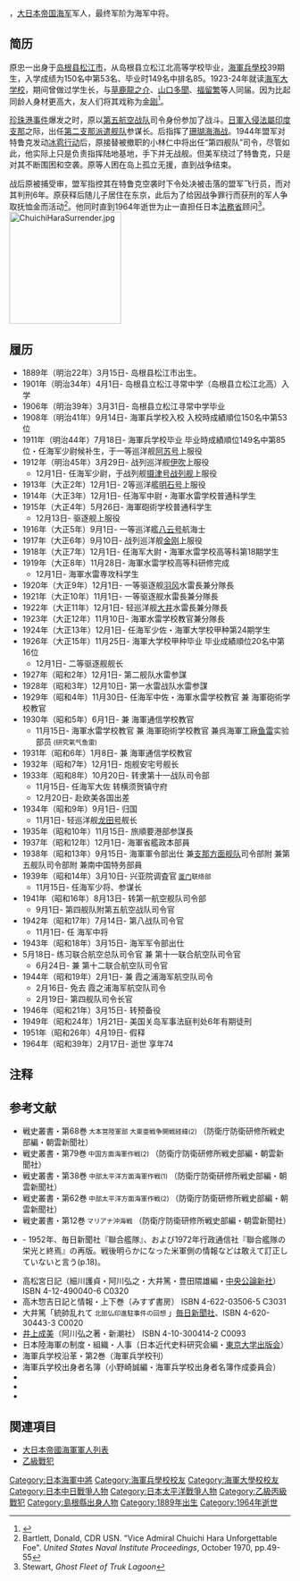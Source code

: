 {{Infobox military person
|name= 原忠一
|birth_date= 1889年3月15日
|death_date= {{Death date and age|1964|02|17|1889|03|15}}<ref>Nishida, ''Imperial Japanese Navy''.</ref>
|birth_place= {{JPN}}[[岛根县|岛根县]][[松江市|松江市]]
|death_place=
|placeofburial= 
|placeofburial_label= Place of burial
|image= ChuichiHara.jpg
|caption=
|nickname= 金剛（King Kong）
|allegiance=[[大日本帝国|大日本帝国]]
|branch=[[大日本帝國海軍|大日本帝國海軍]]
|serviceyears=1911-1945
|rank=[[中將|海军中将]]
|commands={{link-ja|栂号驱逐舰|栂 (駆逐艦)|栂号}}, {{link-ja|安宅号炮舰|安宅 (砲艦)|安宅号}}，[[龍田號輕巡洋艦|龙田号]]<br/>
第四舰队，练习联合航空总队，第五航空战队，第八巡洋战队
|unit=
|battles=[[第二次世界大战|第二次世界大战]]
* [[珊瑚海海战|珊瑚海海战]]
* [[索羅門群島戰役|索羅門群島戰役]]
* [[東所羅門海戰|東所羅門海戰]]
* [[聖克魯斯群島戰役|聖克魯斯群島戰役]]
* [[冰雹行动|冰雹行动]]
|awards= 
|family=
|laterwork=
}}
{{nihongo|'''原忠一'''|原 忠一|はら ちゅういち|extra= 1889年3月15日-1964年3月17日}}，[[大日本帝国海军|大日本帝国海军]]军人，最终军阶为海军中将。

== 简历 ==
原忠一出身于[[岛根县|岛根县]][[松江市|松江市]]，从岛根县立松江北高等学校毕业，[[海軍兵學校|海軍兵學校]]39期生，入学成绩为150名中第53名、毕业时149名中排名85。1923-24年就读[[海军大学校|海军大学校]]，期间曾做过学生长{{sfn|草鹿|1979|p=41}}，与[[草鹿龍之介|草鹿龍之介]]、[[山口多聞|山口多聞]]、[[福留繁|福留繁]]等人同届。因为比起同龄人身材更高大，友人们将其戏称为[[金剛_(怪獸)|金刚]]<ref>{{cite book | author=Goldstein | title=The way it was | page=3 | url=https://books.google.com/books?id=iFhB7fDrnTsC&pg=PA4&lpg=PA4&dq=sentaro+omori&source=web&ots=oBM05O3C-j&sig=U6q-Ikv8Sj2uk7oE0Fki9b7DWtI#v=onepage&q=sentaro%20omori&f=false|display-authors=etal}}</ref>。

[[珍珠港事件|珍珠港事件]]爆发之时，原以[[第五航空戰隊_(日本海軍)|第五航空战队]]司令身份参加了战斗。[[日軍入侵法屬印度支那|日軍入侵法屬印度支那]]之际，出任[[遣支艦隊|第二支那派遣舰队]]参谋长。后指挥了[[珊瑚海海战|珊瑚海海战]]。1944年盟军对特鲁克发动[[冰雹行动|冰雹行动]]后，原接替被撤职的小林仁中将出任“第四舰队”司令，尽管如此，他实际上只是负责指挥陆地基地，手下并无战舰。但美军绕过了特鲁克，只是对其不断围困和空袭。原等人困在岛上孤立无援，直到战争结束。

战后原被捕受审，盟军指控其在特鲁克空袭时下令处决被击落的盟军飞行员，而对其判刑6年。原获释后随儿子居住在东京，此后为了给因战争罪行而获刑的军人争取抚恤金而活动<ref name="proceedings">Bartlett, Donald, CDR USN. "Vice Admiral Chuichi Hara Unforgettable Foe". ''United States Naval Institute Proceedings'', October 1970, pp.49-55</ref>。他同时直到1964年逝世为止一直担任日本[[法務省|法務省]]顾问<ref>Stewart, ''Ghost Fleet of Truk Lagoon''</ref>。[[File:ChuichiHaraSurrender.jpg|200px]]

== 履历 ==
* 1889年（明治22年）3月15日- 岛根县松江市出生。
* 1901年（明治34年）4月1日- 岛根县立松江寻常中学（岛根县立松江北高）入学
* 1906年（明治39年）3月31日- 岛根县立松江寻常中学毕业
* 1908年（明治41年）9月14日- 海軍兵学校入校 入校時成績順位150名中第53位
* 1911年（明治44年）7月18日- 海軍兵学校毕业 毕业時成績順位149名中第85位・任海军少尉候补生，于一等巡洋舰[[巴扬号装甲巡洋舰_(1900年)|阿苏号]]上服役
* 1912年（明治45年）3月29日- 战列巡洋舰[[伊吹號巡洋戰艦|伊吹]]上服役
** 12月1日- 任海军少尉，于战列舰[[摄津号战列舰|摄津号战列舰]]上服役
* 1913年（大正2年）12月1日- 2等巡洋艦[[明石号防护巡洋舰|明石号]]上服役
* 1914年（大正3年）12月1日- 任海军中尉・海軍水雷学校普通科学生
* 1915年（大正4年）5月26日- 海軍砲術学校普通科学生
** 12月13日- 驱逐舰{{link-ja|朝风号驱逐舰|神風型駆逐艦 (初代)|朝风}}上服役
* 1916年（大正5年）9月1日- 一等巡洋艦[[八云号装甲巡洋舰|八云号]]航海士
* 1917年（大正6年）9月10日- 战列巡洋舰[[金剛號戰艦|金刚]]上服役
* 1918年（大正7年）12月1日- 任海军大尉・海軍水雷学校高等科第18期学生
* 1919年（大正8年）11月28日- 海軍水雷学校高等科研修完成
** 12月1日- 海軍水雷専攻科学生
* 1920年（大正9年）12月1日- 一等驱逐舰[[羽风号驱逐舰|羽风]]水雷長兼分隊長
* 1921年（大正10年）11月1日- 一等驱逐舰{{link-ja|夕风号驱逐舰|夕風 (駆逐艦)|夕風}}水雷長兼分隊長
* 1922年（大正11年）12月1日- 轻巡洋舰[[大井号轻巡洋舰|大井]]水雷長兼分隊長
* 1923年（大正12年）11月10日- 海軍水雷学校教官兼分隊長
* 1924年（大正13年）12月1日- 任海军少佐・海軍大学校甲种第24期学生
* 1926年（大正15年）11月25日- 海軍大学校甲种毕业 毕业成績順位20名中第16位
** 12月1日- 二等驱逐舰{{link-ja|栂号驱逐舰|栂 (駆逐艦)|栂}}舰长
* 1927年（昭和2年）12月1日- 第二舰队水雷参謀
* 1928年（昭和3年）12月10日- 第一水雷战队水雷参謀
* 1929年（昭和4年）11月30日- 任海军中佐・海軍水雷学校教官 兼 海軍砲術学校教官
* 1930年（昭和5年）6月1日- 兼 海軍通信学校教官
** 11月15日- 海軍水雷学校教官 兼 海軍砲術学校教官 兼呉海軍工廠[[鱼雷|鱼雷]]实验部员<small> (研究氧气鱼雷) </small>
* 1931年（昭和6年）1月8日- 兼 海軍通信学校教官
* 1932年（昭和7年）12月1日- 炮舰安宅号舰长
* 1933年（昭和8年）10月20日- 转隶第十一战队司令部
** 11月15日- 任海军大佐 转横须贺镇守府
** 12月20日- 赴欧美各国出差
* 1934年（昭和9年）9月1日- 归国
** 11月1日- 轻巡洋舰[[龍田號輕巡洋艦|龙田号]]舰长
* 1935年（昭和10年）11月15日- 旅順要港部参謀長
* 1937年（昭和12年）12月1日- 海軍省艦政本部員
* 1938年（昭和13年）9月15日- 海軍軍令部出仕 兼[[支那方面舰队|支那方面舰队]]司令部附 兼第五舰队司令部附 兼南中国特务部員
* 1939年（昭和14年）3月10日- 兴亚院调査官<small> [[厦门|厦门]]联络部 </small>
** 11月15日- 任海军少将、{{link-ja|支那派遣舰队|遣支艦隊|第二支那派遣舰队}}参谋长
* 1941年（昭和16年）8月13日- 转第一航空舰队司令部
** 9月1日- 第四舰队附第五航空战队司令官
* 1942年（昭和17年）7月14日- 第八战队司令官
** 11月1日- 任 海军中将
* 1943年（昭和18年）3月15日- 海军军令部出仕
* 5月18日- 练习联合航空总队司令官 兼 第十一联合航空队司令官
** 6月24日- 兼 第十二联合航空队司令官
* 1944年（昭和19年）2月1日- 兼 霞之浦海军航空队司令
** 2月16日- 免去 霞之浦海军航空队司令
** 2月19日- 第四舰队司令长官
* 1946年（昭和21年）3月15日- 转预备役
* 1949年（昭和24年）1月21日- 美国关岛军事法庭判处6年有期徒刑
* 1951年（昭和26年）4月19日- 假释
* 1964年（昭和39年）2月17日- 逝世 享年74

== 注释 ==
{{Reflist}}

== 参考文献 ==
* 戦史叢書・第68巻<small> 大本営陸軍部 大東亜戦争開戦経緯(2) </small>（防衛庁防衛研修所戦史部編・朝雲新聞社）
* 戦史叢書・第79巻<small> 中国方面海軍作戦(2) </small>（防衛庁防衛研修所戦史部編・朝雲新聞社）
* 戦史叢書・第38巻<small> 中部太平洋方面海軍作戦(1) </small>（防衛庁防衛研修所戦史部編・朝雲新聞社）
* 戦史叢書・第62巻<small> 中部太平洋方面海軍作戦(2) </small>（防衛庁防衛研修所戦史部編・朝雲新聞社）
* 戦史叢書・第12巻<small> マリアナ沖海戦 </small>（防衛庁防衛研修所戦史部編・朝雲新聞社）
* {{Citation|last=草鹿|first=龍之介| year = 1979 | title = 連合艦隊参謀長の回想 | publisher = 光和堂}} - 1952年、毎日新聞社『聯合艦隊』、および1972年行政通信社『聯合艦隊の栄光と終焉』の再版。戦後明らかになった米軍側の情報などは敢えて訂正していないと言う(p.18)。
* 高松宮日記（細川護貞・阿川弘之・大井篤・豊田隈雄編・[[中央公論新社|中央公論新社]]） ISBN 4-12-490040-6 C0320
* 高木惣吉日記と情報・上下巻（みすず書房） ISBN 4-622-03506-5 C3031
* 大井篤「統帥乱れて<small> 北部仏印進駐事件の回想 </small>」[[毎日新聞社|毎日新聞社]]、ISBN 4-620-30443-3 C0020
* [[井上成美|井上成美]]（阿川弘之著・新潮社） ISBN 4-10-300414-2 C0093
* 日本陸海軍の制度・組織・人事（日本近代史料研究会編・[[東京大学出版会|東京大学出版会]]）
* 海軍兵学校沿革・第2巻（海軍兵学校刊）
* 海軍兵学校出身者名簿（小野崎誠編・海軍兵学校出身者名簿作成委員会）
*{{cite web| last = Nishida| first = Hiroshi| url = http://homepage2.nifty.com/nishidah/e/px39.htm#v024| title = Imperial Japanese Navy, Hara, Chuiichi| accessdate = 2007-02-25| archive-date = 2012-05-27| archive-url = https://www.webcitation.org/67xnDGsHw?url=http://homepage2.nifty.com/nishidah/e/px39.htm#v024| dead-url = yes}}
*{{cite book | last1 = Goldstein | first1 = Donald M. | last2 = Dillon | first2 = Katherine V. | last3 = Wenger | first3 = J. Michael | title = The way it was: Pearl Harbor, the original photographs | publisher = Brassey's | year = 2001 | isbn = 978-1-57488-359-6}}
*{{cite book | last = Stewart | first = William Herman | year = 1986 | title = Ghost Fleet of the Truk Lagoon: An Account of "Operation Hailstone", February 1944 | publisher = Pictorial Histories | location = | isbn = 0-933126-66-2}}

== 関連項目 ==
* [[大日本帝國海軍軍人列表|大日本帝國海軍軍人列表]]
* [[乙級戰犯|乙級戰犯]]

{{Start box}}
{{S-mil}}
{{Succession box
| title  = [[第4艦隊_(日本海軍)|第四艦隊司令長官]]
| years  = 第三次编成 第6代：1944年2月19日 - 1945年9月2日
| before = [[小林仁|小林仁]]
| after  = 舰队解散
}}
{{End box}}

{{DEFAULTSORT:Hara Chūichi}}

[[Category:日本海軍中將|Category:日本海軍中將]]
[[Category:海軍兵學校校友|Category:海軍兵學校校友]]
[[Category:海軍大學校校友|Category:海軍大學校校友]]
[[Category:日本中日戰爭人物|Category:日本中日戰爭人物]]
[[Category:日本太平洋戰爭人物|Category:日本太平洋戰爭人物]]
[[Category:乙級丙級戰犯|Category:乙級丙級戰犯]]
[[Category:島根縣出身人物|Category:島根縣出身人物]]
[[Category:1889年出生|Category:1889年出生]]
[[Category:1964年逝世|Category:1964年逝世]]